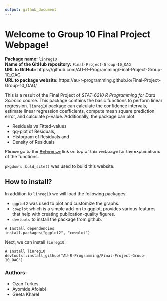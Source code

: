 ```yaml
---
output: github_document
---
```


# Welcome to Group 10 Final Project Webpage! 

**Package name:** `linreg10`   
**Name of the GitHub repository:** `Final-Project-Group-10_OAG`   
**URL to GitHub:** https://github.com/AU-R-Programming/Final-Project-Group-10_OAG   
**URL to package website:** https://au-r-programming.github.io/Final-Project-Group-10_OAG/

This is a result of the Final Project of *STAT-6210 R Programming for Data Science* course. This package contains the basic functions to perform linear regression. `linreg10` package can calculate the confidence intervals, estimate linear regression coefficients, compute mean square prediction error, and calculate p-value. Additionally, the package can plot:

* Residuals vs Fitted-values
* qq-plot of Residuals,
* Histogram of Residuals and
* Density of Residuals

Please go to the [Reference](https://au-r-programming.github.io/Final-Project-Group-10_OAG/reference/index.html) link on top of this webpage for the explanations of the functions. 

`pkgdown::buld_site()` was used to build this website.

## How to install?

In addition to `linreg10` we will load the following packages:

* `ggplot2` was used to plot and customize the graphs.
* `cowplot` which is a simple add-on to ggplot, provides various features that help with creating publication-quality figures.
* `devtools` to install the package from github.

```
# Install dependencies
install.packages("ggplot2", "cowplot")
```

Next, we can install `linreg10`:
```
# Install linreg10
devtools::install_github("AU-R-Programming/Final-Project-Group-10_OAG")
```



### Authors:

* Ozan Turkes
* Ayomide Afolabi 
* Geeta Kharel


